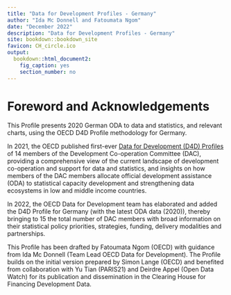 ```yaml
--- 
title: "Data for Development Profiles - Germany"
author: "Ida Mc Donnell and Fatoumata Ngom"
date: "December 2022"
description: "Data for Development Profiles - Germany"
site: bookdown::bookdown_site
favicon: CH_circle.ico
output: 
  bookdown::html_document2:
    fig_caption: yes
    section_number: no
---
```


# Foreword and Acknowledgements {-}

This Profile presents 2020 German ODA to data and statistics, and relevant charts, using the OECD D4D Profile methodology for Germany.

In 2021, the OECD published first-ever [Data for Development (D4D) Profiles](https://www.oecd.org/dac/data-for-development-profiles-84baa8f3-en.htm) of 14 members of the Development Co-operation Committee (DAC), providing a comprehensive view of the current landscape of development co-operation and support for data and statistics, and insights on how members of the DAC members allocate official development assistance (ODA) to statistical capacity development and strengthening data ecosystems in low and middle income countries.

In 2022, the OECD Data for Development team has elaborated and added the D4D Profile for Germany (with the latest ODA data (2020)), thereby bringing to 15 the total number of DAC members with broad information on their statistical policy priorities, strategies, funding, delivery modalities and partnerships. 

This Profile has been drafted by Fatoumata Ngom (OECD) with guidance from Ida Mc Donnell (Team Lead OECD Data for Development). The Profile builds on the initial version prepared by Simon Lange (OECD) and benefited from collaboration with Yu Tian (PARIS21) and Deirdre Appel (Open Data Watch) for its publication and dissemination in the Clearing House for Financing Development Data.

